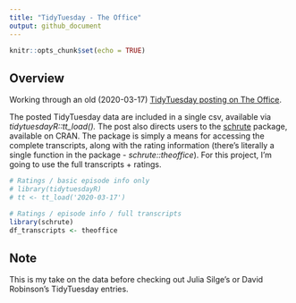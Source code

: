 ```yaml
---
title: "TidyTuesday - The Office"
output: github_document
---
```


```r
knitr::opts_chunk$set(echo = TRUE)
```

## Overview

Working through an old (2020-03-17) [TidyTuesday posting on The Office](https://github.com/rfordatascience/tidytuesday/blob/master/data/2020/2020-03-17/readme.md).

The posted TidyTuesday data are included in a single csv, available via *tidytuesdayR::tt_load().* The post also directs users to the [schrute](https://bradlindblad.github.io/schrute/index.html) package, available on CRAN. The package is simply a means for accessing the complete transcripts, along with the rating information (there's literally a single function in the package - *schrute::theoffice*). For this project, I'm going to use the full transcripts + ratings.

```r

# Ratings / basic episode info only
# library(tidytuesdayR)
# tt <- tt_load('2020-03-17')

# Ratings / episode info / full transcripts
library(schrute)
df_transcripts <- theoffice

```

## Note

This is my take on the data before checking out Julia Silge's or David Robinson's TidyTuesday entries.
